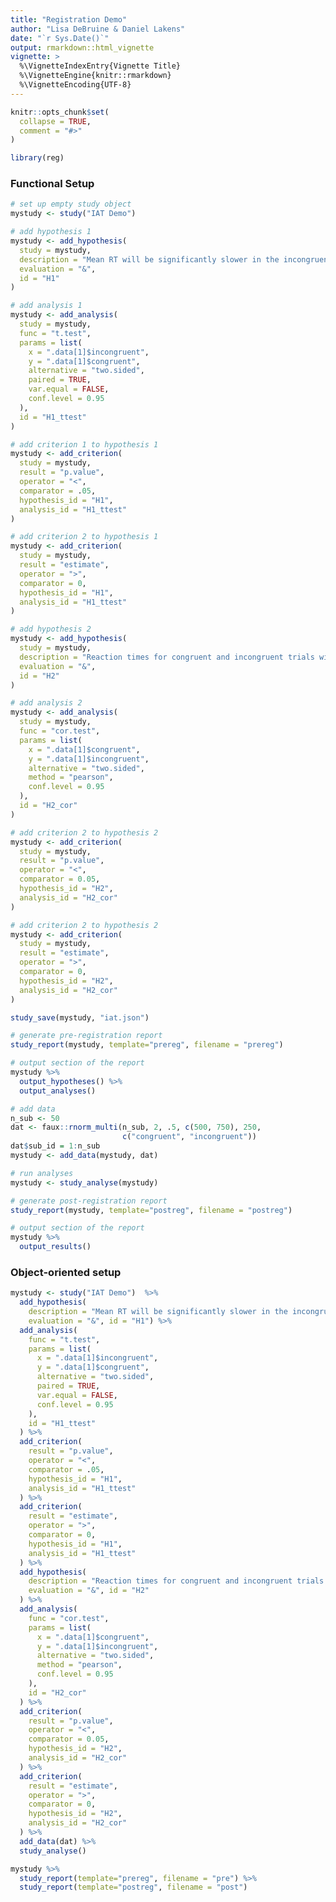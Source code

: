 ```yaml
---
title: "Registration Demo"
author: "Lisa DeBruine & Daniel Lakens"
date: "`r Sys.Date()`"
output: rmarkdown::html_vignette
vignette: >
  %\VignetteIndexEntry{Vignette Title}
  %\VignetteEngine{knitr::rmarkdown}
  %\VignetteEncoding{UTF-8}
---
```


```r
knitr::opts_chunk$set(
  collapse = TRUE,
  comment = "#>"
)

library(reg)
```

### Functional Setup

```r
# set up empty study object
mystudy <- study("IAT Demo")

# add hypothesis 1
mystudy <- add_hypothesis(
  study = mystudy,
  description = "Mean RT will be significantly slower in the incongruent condition compared to the congruent condition.",
  evaluation = "&",
  id = "H1"
)

# add analysis 1
mystudy <- add_analysis(
  study = mystudy,
  func = "t.test",
  params = list(
    x = ".data[1]$incongruent",
    y = ".data[1]$congruent",
    alternative = "two.sided",
    paired = TRUE,
    var.equal = FALSE,
    conf.level = 0.95
  ),
  id = "H1_ttest"
)

# add criterion 1 to hypothesis 1
mystudy <- add_criterion(
  study = mystudy,
  result = "p.value",
  operator = "<",
  comparator = .05,
  hypothesis_id = "H1",
  analysis_id = "H1_ttest"
)

# add criterion 2 to hypothesis 1
mystudy <- add_criterion(
  study = mystudy,
  result = "estimate",
  operator = ">",
  comparator = 0,
  hypothesis_id = "H1",
  analysis_id = "H1_ttest"
)

# add hypothesis 2
mystudy <- add_hypothesis(
  study = mystudy,
  description = "Reaction times for congruent and incongruent trials will be signifiantly and positively correlated.",
  evaluation = "&",
  id = "H2"
)

# add analysis 2
mystudy <- add_analysis(
  study = mystudy,
  func = "cor.test",
  params = list(
    x = ".data[1]$congruent",
    y = ".data[1]$incongruent",
    alternative = "two.sided",
    method = "pearson",
    conf.level = 0.95
  ),
  id = "H2_cor"
)

# add criterion 2 to hypothesis 2
mystudy <- add_criterion(
  study = mystudy,
  result = "p.value",
  operator = "<",
  comparator = 0.05,
  hypothesis_id = "H2",
  analysis_id = "H2_cor"
)

# add criterion 2 to hypothesis 2
mystudy <- add_criterion(
  study = mystudy,
  result = "estimate",
  operator = ">",
  comparator = 0,
  hypothesis_id = "H2",
  analysis_id = "H2_cor"
)

study_save(mystudy, "iat.json")
```

```r
# generate pre-registration report
study_report(mystudy, template="prereg", filename = "prereg")
```

```r
# output section of the report
mystudy %>%
  output_hypotheses() %>%
  output_analyses()
```

```r
# add data
n_sub <- 50
dat <- faux::rnorm_multi(n_sub, 2, .5, c(500, 750), 250,
                         c("congruent", "incongruent"))
dat$sub_id = 1:n_sub
mystudy <- add_data(mystudy, dat)

# run analyses
mystudy <- study_analyse(mystudy)
```

```r
# generate post-registration report
study_report(mystudy, template="postreg", filename = "postreg")
```

```r
# output section of the report
mystudy %>%
  output_results()
```


### Object-oriented setup

```r

mystudy <- study("IAT Demo")  %>%
  add_hypothesis(
    description = "Mean RT will be significantly slower in the incongruent condition compared to the congruent condition.",
    evaluation = "&", id = "H1") %>%
  add_analysis(
    func = "t.test",
    params = list(
      x = ".data[1]$incongruent",
      y = ".data[1]$congruent",
      alternative = "two.sided",
      paired = TRUE,
      var.equal = FALSE,
      conf.level = 0.95
    ),
    id = "H1_ttest"
  ) %>%
  add_criterion(
    result = "p.value",
    operator = "<",
    comparator = .05,
    hypothesis_id = "H1",
    analysis_id = "H1_ttest"
  ) %>%
  add_criterion(
    result = "estimate",
    operator = ">",
    comparator = 0,
    hypothesis_id = "H1",
    analysis_id = "H1_ttest"
  ) %>%
  add_hypothesis(
    description = "Reaction times for congruent and incongruent trials will be signifiantly and positively correlated.",
    evaluation = "&", id = "H2"
  ) %>%
  add_analysis(
    func = "cor.test",
    params = list(
      x = ".data[1]$congruent",
      y = ".data[1]$incongruent",
      alternative = "two.sided",
      method = "pearson",
      conf.level = 0.95
    ),
    id = "H2_cor"
  ) %>%
  add_criterion(
    result = "p.value",
    operator = "<",
    comparator = 0.05,
    hypothesis_id = "H2",
    analysis_id = "H2_cor"
  ) %>%
  add_criterion(
    result = "estimate",
    operator = ">",
    comparator = 0,
    hypothesis_id = "H2",
    analysis_id = "H2_cor"
  ) %>%
  add_data(dat) %>%
  study_analyse()
```

```r
mystudy %>%
  study_report(template="prereg", filename = "pre") %>%
  study_report(template="postreg", filename = "post")
```

